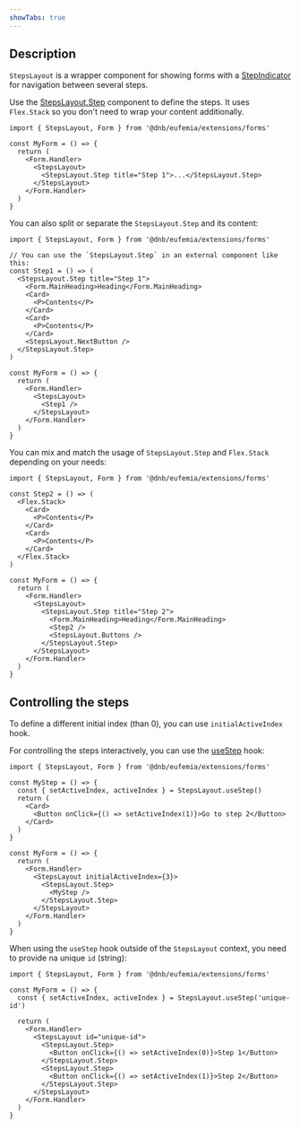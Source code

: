 ```yaml
---
showTabs: true
---
```


## Description

`StepsLayout` is a wrapper component for showing forms with a [StepIndicator](/uilib/components/step-indicator/) for navigation between several steps.

Use the [StepsLayout.Step](/uilib/extensions/forms/extended-features/StepsLayout/Step/) component to define the steps. It uses `Flex.Stack` so you don't need to wrap your content additionally.

```tsx
import { StepsLayout, Form } from '@dnb/eufemia/extensions/forms'

const MyForm = () => {
  return (
    <Form.Handler>
      <StepsLayout>
        <StepsLayout.Step title="Step 1">...</StepsLayout.Step>
      </StepsLayout>
    </Form.Handler>
  )
}
```

You can also split or separate the `StepsLayout.Step` and its content:

```tsx
import { StepsLayout, Form } from '@dnb/eufemia/extensions/forms'

// You can use the `StepsLayout.Step` in an external component like this:
const Step1 = () => (
  <StepsLayout.Step title="Step 1">
    <Form.MainHeading>Heading</Form.MainHeading>
    <Card>
      <P>Contents</P>
    </Card>
    <Card>
      <P>Contents</P>
    </Card>
    <StepsLayout.NextButton />
  </StepsLayout.Step>
)

const MyForm = () => {
  return (
    <Form.Handler>
      <StepsLayout>
        <Step1 />
      </StepsLayout>
    </Form.Handler>
  )
}
```

You can mix and match the usage of `StepsLayout.Step` and `Flex.Stack` depending on your needs:

```tsx
import { StepsLayout, Form } from '@dnb/eufemia/extensions/forms'

const Step2 = () => (
  <Flex.Stack>
    <Card>
      <P>Contents</P>
    </Card>
    <Card>
      <P>Contents</P>
    </Card>
  </Flex.Stack>
)

const MyForm = () => {
  return (
    <Form.Handler>
      <StepsLayout>
        <StepsLayout.Step title="Step 2">
          <Form.MainHeading>Heading</Form.MainHeading>
          <Step2 />
          <StepsLayout.Buttons />
        </StepsLayout.Step>
      </StepsLayout>
    </Form.Handler>
  )
}
```

## Controlling the steps

To define a different initial index (than 0), you can use `initialActiveIndex` hook.

For controlling the steps interactively, you can use the [useStep](/uilib/extensions/forms/extended-features/StepsLayout/useStep/) hook:

```tsx
import { StepsLayout, Form } from '@dnb/eufemia/extensions/forms'

const MyStep = () => {
  const { setActiveIndex, activeIndex } = StepsLayout.useStep()
  return (
    <Card>
      <Button onClick={() => setActiveIndex(1)}>Go to step 2</Button>
    </Card>
  )
}

const MyForm = () => {
  return (
    <Form.Handler>
      <StepsLayout initialActiveIndex={3}>
        <StepsLayout.Step>
          <MyStep />
        </StepsLayout.Step>
      </StepsLayout>
    </Form.Handler>
  )
}
```

When using the `useStep` hook outside of the `StepsLayout` context, you need to provide na unique `id` (string):

```tsx
import { StepsLayout, Form } from '@dnb/eufemia/extensions/forms'

const MyForm = () => {
  const { setActiveIndex, activeIndex } = StepsLayout.useStep('unique-id')

  return (
    <Form.Handler>
      <StepsLayout id="unique-id">
        <StepsLayout.Step>
          <Button onClick={() => setActiveIndex(0)}>Step 1</Button>
        </StepsLayout.Step>
        <StepsLayout.Step>
          <Button onClick={() => setActiveIndex(1)}>Step 2</Button>
        </StepsLayout.Step>
      </StepsLayout>
    </Form.Handler>
  )
}
```
